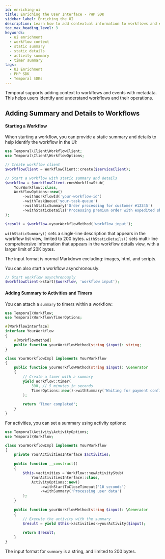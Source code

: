 ```yaml
---
id: enriching-ui
title: Enriching the User Interface - PHP SDK
sidebar_label: Enriching the UI
description: Learn how to add contextual information to workflows and events in the Temporal UI using the PHP SDK.
toc_max_heading_level: 3
keywords:
  - ui enrichment
  - workflow context
  - static summary
  - static details
  - activity summary
  - timer summary
tags:
  - UI Enrichment
  - PHP SDK
  - Temporal SDKs
---
```


Temporal supports adding context to workflows and events with metadata. 
This helps users identify and understand workflows and their operations.

## Adding Summary and Details to Workflows

#### Starting a Workflow

When starting a workflow, you can provide a static summary and details to help identify the workflow in the UI:

```php
use Temporal\Client\WorkflowClient;
use Temporal\Client\WorkflowOptions;

// Create workflow client
$workflowClient = WorkflowClient::create($serviceClient);

// Start a workflow with static summary and details
$workflow = $workflowClient->newWorkflowStub(
    YourWorkflow::class,
    WorkflowOptions::new()
        ->withWorkflowId('your-workflow-id')
        ->withTaskQueue('your-task-queue')
        ->withStaticSummary('Order processing for customer #12345')
        ->withStaticDetails('Processing premium order with expedited shipping')
);

$result = $workflow->yourWorkflowMethod('workflow input');
```

`withStaticSummary()` sets a single-line description that appears in the workflow list view, limited to 200 bytes.
`withStaticDetails()` sets multi-line comprehensive information that appears in the workflow details view, with a larger limit of 20K bytes.

The input format is normal Markdown excluding: images, html, and scripts.

You can also start a workflow asynchronously:

```php
// Start workflow asynchronously
$workflowClient->start($workflow, 'workflow input');
```

#### Adding Summary to Activities and Timers

You can attach a `summary` to timers within a workflow:

```php
use Temporal\Workflow;
use Temporal\Workflow\TimerOptions;

#[WorkflowInterface]
interface YourWorkflow
{
    #[WorkflowMethod]
    public function yourWorkflowMethod(string $input): string;
}

class YourWorkflowImpl implements YourWorkflow
{
    public function yourWorkflowMethod(string $input): \Generator
    {
        // Create a timer with a summary
        yield Workflow::timer(
            300, // 5 minutes in seconds
            TimerOptions::new()->withSummary('Waiting for payment confirmation')
        );
        
        return 'Timer completed';
    }
}
```

For activities, you can set a summary using activity options:

```php
use Temporal\Activity\ActivityOptions;
use Temporal\Workflow;

class YourWorkflowImpl implements YourWorkflow
{
    private YourActivitiesInterface $activities;
    
    public function __construct()
    {
        $this->activities = Workflow::newActivityStub(
            YourActivitiesInterface::class,
            ActivityOptions::new()
                ->withStartToCloseTimeout('10 seconds')
                ->withSummary('Processing user data')
        );
    }
    
    public function yourWorkflowMethod(string $input): \Generator
    {
        // Execute the activity with the summary
        $result = yield $this->activities->yourActivity($input);
        
        return $result;
    }
}
```

The input format for `summary` is a string, and limited to 200 bytes.
